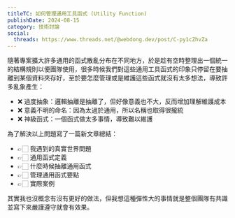```yaml
---
titleTC: 如何管理通用工具函式 (Utility Function)
publishDate: 2024-08-15
category: 技術討論
social:
  threads: https://www.threads.net/@webdong.dev/post/C-py1cZhvZa
---
```


隨著專案擴大許多通用的函式散亂分布在不同地方，於是趁有空時整理出一個統一的結構規則以便團隊使用，很多時候我們對這些通用工具函式的印象只停留在要抽離到某個資料夾存好，至於要怎麼管理或是維護這些函式就沒有太多想法，導致許多亂象產生：

- ❌ 過度抽象：邏輯抽離是抽離了，但好像意義也不大，反而增加理解維護成本
- ❌ 意義不明的命名：因為太過於通用，所以名稱也取得很攏統
- ❌ 神級函式：一個函式做太多事情，導致難以維護

為了解決以上問題寫了一篇新文章總結：

- 👉🏻 我遇到的真實世界問題
- 👉🏻 通用函式定義
- 👉🏻 什麼時候抽離通用函式
- 👉🏻 管理通用函式要點
- 👉🏻 實際案例

其實我也沒概念有沒有更好的做法，但我想這種彈性大的事情就是整個團隊有共識並寫下來嚴謹遵守就會有效果。
